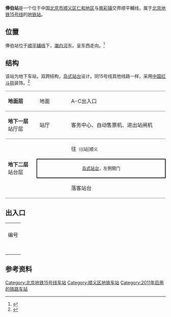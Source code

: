 {{NoteTA
|G1=Railway}}
{{Infobox station
|name = 俸伯
|eng_name = Fengbo
|linecolour = {{北京地铁颜色|15}}
|image = File:Platform of Fengbo Station (20201029143729).jpg
|caption = 俸伯站站台
|other_name = 
|country = {{PRC}}
|borough = [[北京市|北京市]][[顺义区|顺义区]][[仁和地区|仁和地区]]与[[南彩镇|南彩镇]]交界
|address = 顺平輔线
|coordinates = {{Coord|40.133336|116.702669|type:railwaystation_region:CN-11_source:GoogleMaps|display=inline,title}}
|elevation = 
|operator = [[北京市地铁运营有限公司|北京市地铁运营有限公司]]
|lines = {{北京地铁线路名|15|SL}}
|distance = 
|platform = 1座[[岛式站台|岛式站台]]
|tracks = 2条
|bus_routes = 
|bus_stands = 
|connections = 公交站：地铁俸伯站
|structure = 地下车站
|hall = 整体式站厅
|depth = 
|levels = 
|interchange = 
|exits = 4个
|elevator = 
|escalator = 
|architect = 
|architectural_style = 
|colour = 红色
|type = 
|status = 运营中
|code = 
|zone = 
|classification = 
|website = 
|built = 
|opened = 2011年12月31日
|closed = 
|pass_year = 
|passengers = 
|pass_system = 
|pass_rank = 
|mpassengers = 
|trains = 
|station_hours = 
|hours = 
|first = {{北京地铁线路名|15|S}}
:往{{北京地铁起讫站|15|L}}：05:30
|last = {{北京地铁线路名|15|S}}
:往{{北京地铁起讫站|15|L}}：22:11<br />往{{站|马泉营}}：23:18
|adjacent = {{adjacent stations|system=北京地铁|line=15|left=顺义|note-left=2.441km|note-mid=距离[[清华东路西口站|清华东路西口]]40.381km}}
|other_services = 
|route_map = {{Routemap|inline=yes|map=
utSTRf\utSTRg~~ ~~{{rmr|Licon=U|{{stl|北京地铁|顺义}}}}
utABZg2\utSTR+tc3
utSTR+tc1\utABZg+4
utSTR+BSl\utSTR+BSr
utSTR+BSl\utSTR+BSr
utSTRc2\utABZg3\utABZg2\utSTRc3
utSTR+1\utABZg2!~utSTRc4\utABZg3!~utSTRc1\utSTR+4
utSTR\utABZg+1\utABZg+4\utSTR
utSTR\utSTR\utSTR\utSTR
utENDEe\utSTR\utSTR\utENDEe
utSTRf\utSTRg~~ ~~{{rmr|Licon=D|俸伯停车场}}
}}
}}
'''俸伯站'''是一个位于中国[[北京市|北京市]][[顺义区|顺义区]][[仁和地区|仁和地区]]与[[南彩镇|南彩镇]]交界顺平輔线，属于[[北京地铁|北京地铁]][[北京地铁15号线|15号线]]的[[地铁站|地铁站]]。

== 位置 ==
俸伯站位于[[顺平辅线|顺平辅线]]下，[[潮白河|潮白河]]东。呈东西走向。<ref>{{cite web|url=http://www.bjghw.gov.cn/web/static/articles/catalog_14300/article_ff808081262b02de01262c30a5a2000a/ff808081262b02de01262c30a5a2000a.html|title=轨道交通15号线一期工程规划方案公告|date=2010-01-14|publisher=[[北京市规划委员会|北京市规划委员会]]|accessdate=2010-12-18|archive-url=https://web.archive.org/web/20100728091626/http://www.bjghw.gov.cn/web/static/articles/catalog_14300/article_ff808081262b02de01262c30a5a2000a/ff808081262b02de01262c30a5a2000a.html|archive-date=2010-07-28|dead-url=yes}}</ref>

== 结构 ==
该站为地下车站，双跨结构，[[岛式站台|岛式站台]]设计。同15号线其他线路一样，采用[[中国红|中国红]][[斗拱|斗拱]]装饰。<ref>{{cite web|url=http://www.bjjtw.gov.cn/gzdt/ywsds/201112/t20111201_57840.htm|title=轨道交通15号线一期东段将于2011年年底开通试运营|date=2011-12-01|accessdate=2012-01-01|publisher=[[北京市交通委员会|北京市交通委员会]]}}{{dead link|date=2017年11月 |bot=InternetArchiveBot |fix-attempted=yes }}</ref>
{|cellspacing=0 cellpadding=3
|style="border-top:solid 1px gray;border-bottom:solid 1px gray;" width=100|'''地面层'''
|style="border-top:solid 1px gray;border-bottom:solid 1px gray;" width=100|地面
|style="border-top:solid 1px gray;border-bottom:solid 1px gray;" width=350|A-C出入口
|-
|style="border-bottom:solid 1px gray;"|'''地下一层'''<br />站厅层
|style="border-bottom:solid 1px gray;"|站厅
|style="border-bottom:solid 1px gray;"|客务中心、自动售票机、进出站闸机
|-
|style="border-bottom:solid 1px gray;" rowspan=3|'''地下二层'''<br />站台层
|{{arrow|L}}
|{{北京地铁线路名|15|c}}往{{站|清华东路西口}}<small>（{{站|顺义||地铁}}）</small>
|-
|style="border-right:solid 2px black;border-left:solid 2px black;border-top:solid 2px black;border-bottom:solid 2px black;" colspan=2|<center><small>[[岛式站台|岛式站台]]，左側開门</small></center>
|-
|style="border-bottom:solid 1px gray;"|{{arrow|R}}
|style="border-bottom:solid 1px gray;"|{{北京地铁线路名|15|c}}落客站台
|}

== 出入口 ==
{| class="wikitable"
| colspan="5" align="center" bgcolor="{{北京地铁颜色|15}}" |
|-
! 编号
! 指示
! 建议前往的目的地
! 照片
! 无障碍设施
|-
|{{港鐵出口|A}}
|306省道
|
|[[File:Exit_A,_Fengbo_Station.JPG|居中]]
|{{n/a}}
|-
|{{港鐵出口|B}}
|306省道
|
|[[File:Missing_image_text.svg|210x210像素]]
|{{n/a}}
|-
|{{港鐵出口|C|1}}
|306省道
|
|[[File:Exit_C1,_Fengbo_Station.JPG|居中]]
|{{n/a}}
|-
|{{港鐵出口|C|2|附=升}}
|306省道
|
|[[File:Missing_image_text.svg|210x210像素]]
|[[File:Missing_image_text.svg|210x210像素]]
|-
| colspan="5" bgcolor="#EEEEEE" | {{港鐵出口|註=升}}
|}

== 参考资料 ==
{{commonscat|Fengbo Station}}
{{reflist}}

{{北京地铁15号线}}

[[Category:北京地铁15号线车站|Category:北京地铁15号线车站]]
[[Category:顺义区地铁车站|Category:顺义区地铁车站]]
[[Category:2011年启用的铁路车站|Category:2011年启用的铁路车站]]